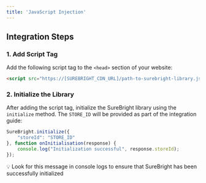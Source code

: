 ```yaml
---
title: 'JavaScript Injection'
---
```


## Integration Steps

### 1. Add Script Tag

Add the following script tag to the `<head>` section of your website:

```html html
<script src="https://[SUREBRIGHT_CDN_URL]/path-to-surebright-library.js"></script>
```

### 2. Initialize the Library

After adding the script tag, initialize the SureBright library using the `initialize` method. The `STORE_ID` will be provided as part of the integration guide:

```javascript js
SureBright.initialize({
    "storeId": "STORE_ID"
}, function onInitialisation(response) {
    console.log("Initialization successful", response.storeId);
});
```


💡 Look for this message in console logs to ensure that SureBright has been successfully initialized
